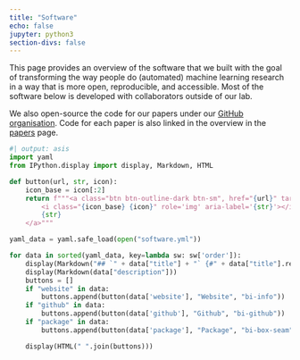 ```yaml
---
title: "Software"
echo: false
jupyter: python3
section-divs: false
---
```

This page provides an overview of the software that we built with the goal of transforming
the way people do (automated) machine learning research in a way that is more open, reproducible, and accessible.
Most of the software below is developed with collaborators outside of our lab.

We also open-source the code for our papers under our [GitHub organisation](https://github.com/openml-labs).
Code for each paper is also linked in the overview in the [papers](../publications/publications.qmd) page.

```python
#| output: asis
import yaml
from IPython.display import display, Markdown, HTML

def button(url, str, icon):
    icon_base = icon[:2]
    return f"""<a class="btn btn-outline-dark btn-sm", href="{url}" target="_blank" rel="noopener noreferrer">
        <i class="{icon_base} {icon}" role='img' aria-label='{str}'></i>
        {str}
    </a>"""

yaml_data = yaml.safe_load(open("software.yml"))

for data in sorted(yaml_data, key=lambda sw: sw['order']):
    display(Markdown("## `" + data["title"] + "` {#" + data["title"].replace(" ", "-") + "}"))
    display(Markdown(data["description"]))
    buttons = []
    if "website" in data:
        buttons.append(button(data['website'], "Website", "bi-info"))
    if "github" in data:
        buttons.append(button(data['github'], "Github", "bi-github"))
    if "package" in data:
        buttons.append(button(data['package'], "Package", "bi-box-seam"))

    display(HTML(" ".join(buttons)))
```